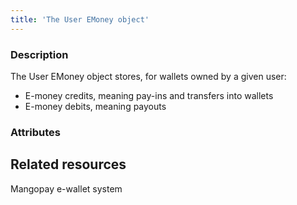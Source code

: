 ```yaml
---
title: 'The User EMoney object'
---
```


  
### Description
The User EMoney object stores, for wallets owned by a given user:   
- E-money credits, meaning pay-ins and transfers into wallets  
- E-money debits, meaning payouts  

### Attributes  

<UserId2 />  

<CreditedEMoney />  

<DebitedEMoney />

## Related resources

<CardGroup cols={2}>
    <Card title="Guide" href="/guides/e-wallet-system">Mangopay e-wallet system</Card>
</CardGroup>
